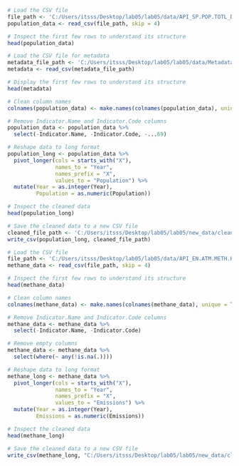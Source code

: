 
```r
# Load the CSV file
file_path <- 'C:/Users/itsss/Desktop/lab05/lab05/data/API_SP.POP.TOTL_DS2_en_csv_v2_45183.csv'
population_data <- read_csv(file_path, skip = 4)

# Inspect the first few rows to understand its structure
head(population_data)
```

```r
# Load the CSV file for metadata
metadata_file_path <- 'C:/Users/itsss/Desktop/lab05/lab05/data/Metadata_Country_API_SP.POP.TOTL_DS2_en_csv_v2_45183.csv'
metadata <- read_csv(metadata_file_path)

# Display the first few rows to understand its structure
head(metadata)
```

```r
# Clean column names
colnames(population_data) <- make.names(colnames(population_data), unique = TRUE)

# Remove Indicator.Name and Indicator.Code columns
population_data <- population_data %>%
  select(-Indicator.Name, -Indicator.Code, -...69)

# Reshape data to long format
population_long <- population_data %>%
  pivot_longer(cols = starts_with("X"),
               names_to = "Year",
               names_prefix = "X",
               values_to = "Population") %>%
  mutate(Year = as.integer(Year),
         Population = as.numeric(Population))

# Inspect the cleaned data
head(population_long)
```


```r
# Save the cleaned data to a new CSV file
cleaned_file_path <- 'C:/Users/itsss/Desktop/lab05/lab05/new_data/cleaned_population_data.csv'
write_csv(population_long, cleaned_file_path)
```



```r
# Load the CSV file
file_path <- 'C:/Users/itsss/Desktop/lab05/lab05/data/API_EN.ATM.METH.KT.CE_DS2_en_csv_v2_45625.csv'
methane_data <- read_csv(file_path, skip = 4)

# Inspect the first few rows to understand its structure
head(methane_data)
```

```r
# Clean column names
colnames(methane_data) <- make.names(colnames(methane_data), unique = TRUE)

# Remove Indicator.Name and Indicator.Code columns
methane_data <- methane_data %>%
  select(-Indicator.Name, -Indicator.Code)

# Remove empty columns
methane_data <- methane_data %>%
  select(where(~ any(!is.na(.))))

# Reshape data to long format
methane_long <- methane_data %>%
  pivot_longer(cols = starts_with("X"),
               names_to = "Year",
               names_prefix = "X",
               values_to = "Emissions") %>%
  mutate(Year = as.integer(Year),
         Emissions = as.numeric(Emissions))

# Inspect the cleaned data
head(methane_long)

# Save the cleaned data to a new CSV file
write_csv(methane_long, "C:/Users/itsss/Desktop/lab05/lab05/new_data/cleaned_methane_data.csv")
```



